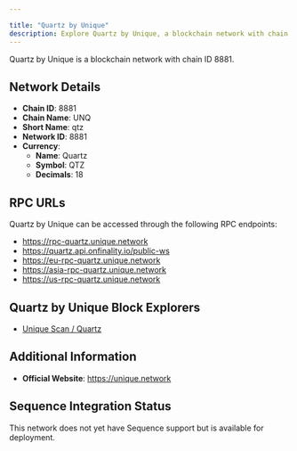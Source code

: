 ```yaml
---

title: "Quartz by Unique"
description: Explore Quartz by Unique, a blockchain network with chain ID 8881. Learn about its native currency, Quartz, and how to interact with the network.
---
```




Quartz by Unique is a blockchain network with chain ID 8881.

## Network Details

- **Chain ID**: 8881
- **Chain Name**: UNQ
- **Short Name**: qtz
- **Network ID**: 8881
- **Currency**: 
  - **Name**: Quartz
  - **Symbol**: QTZ
  - **Decimals**: 18

## RPC URLs

Quartz by Unique can be accessed through the following RPC endpoints:

- https://rpc-quartz.unique.network
- https://quartz.api.onfinality.io/public-ws
- https://eu-rpc-quartz.unique.network
- https://asia-rpc-quartz.unique.network
- https://us-rpc-quartz.unique.network

## Quartz by Unique Block Explorers

- [Unique Scan / Quartz](https://uniquescan.io/quartz)

## Additional Information

- **Official Website**: https://unique.network

## Sequence Integration Status

This network does not yet have Sequence support but is available for deployment.

